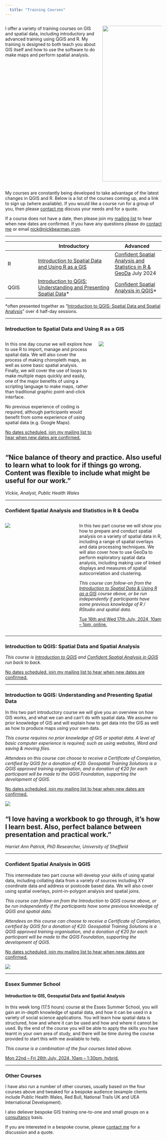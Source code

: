 ```yaml
---
  title: "Training Courses"
---
```


::: columns
:::: {.column width="55%"}

I offer a variety of training courses on GIS and spatial data, including introductory and advanced training using QGIS and R. My training is designed to both teach you about GIS itself and how to use the software to do make maps and perform spatial analysis.

::::
:::: {.column width="35%"}

![](images/2019-06-13 12.26.53-students-at-desk.jpg){width=500}

::::
:::

My courses are constantly being developed to take advantage of the latest changes in QGIS and R. Below is a list of the courses coming up, and a link to sign up (where available). If you would like a course run for a group of you, then please [contact me](index.html) discuss your needs and for a quote.

If a course does not have a date, then please join my [mailing list](mailing-list.html) to hear when new dates are confirmed. If you have any questions please do [contact me](index.html) or email [nick\@nickbearman.com](mailto:nick\@nickbearman.com).

----

|              | Introductory         | Advanced                               |
|--------------|-----------------------------------|-----------------------|
| R | [Introduction to Spatial Data and Using R as a GIS](#introduction-to-spatial-data-using-r-as-a-gis)   | [Confident Spatial Analysis and Statistics in R & GeoDa](#confident-spatial-analysis-and-statistics-in-r-geoda) July 2024 | [Confident Spatial Analysis and Statistics in R & GeoDa](#confident-spatial-analysis-and-statistics-in-r-geoda) 09/02/2025 
| QGIS     |  [Introduction to QGIS: Understanding and Presenting Spatial Data]\*               | [Confident Spatial Analysis in QGIS](#confident-spatial-analysis-in-qgis)\*     |


\*often presented together as "[Introduction to QGIS: Spatial Data and Spatial Analysis](#introduction-to-qgis-spatial-data-and-spatial-analysis)" over 4 half-day sessions.

----

### Introduction to Spatial Data and Using R as a GIS {#introduction-to-spatial-data-using-r-as-a-gis}

::: columns
:::: {.column width="58%"}

In this one day course we will explore how to use R to import, manage and process spatial data. We will also cover the process of making choropleth maps, as well as some basic spatial analysis. Finally, we will cover the use of loops to make multiple maps quickly and easily, one of the major benefits of using a scripting language to make maps, rather than traditional graphic point-and-click interface.

No previous experience of coding is required, although participants would benefit from some experience of using spatial data (e.g. Google Maps).

<!-- [Tue 25th and Wed 26th June 2024, 10am – 1pm, online.](https://www.ncrm.ac.uk/training/show.php?article=13142) -->

[No dates scheduled, join my mailing list to hear when new dates are confirmed.](mailing-list.html)

::::
:::: {.column width="42%"}

![](images/r-map-output.png)
::::
:::

:::{.callout-tip}
## "Nice balance of theory and practice. Also useful to learn what to look for if things go wrong. Content was flexible to include what might be useful for our work."
*Vickie, Analyst, Public Health Wales*

:::

----

### Confident Spatial Analysis and Statistics in R & GeoDa {#confident-spatial-analysis-and-statistics-in-r-geoda}

::: columns
:::: {.column width="45%"}

![](images\spatial-overlay.png)

::::
:::: {.column width="55%"}

In this two part course we will show you how to prepare and conduct spatial analysis on a variety of spatial data in R, including a range of spatial overlays and data processing techniques. We will also cover how to use GeoDa to perform exploratory spatial data analysis, including making use of linked displays and measures of spatial autocorrelation and clustering.

*This course can follow-on from the [Introduction to Spatial Data & Using R as a GIS](#introduction-to-spatial-data-using-r-as-a-gis) course above, or be run independently if participants have some previous knowledge of R / RStudio and spatial data.*

[Tue 16th and Wed 17th July, 2024, 10am – 1pm, online.](https://tinyurl.com/mr2y9de6)

::::
:::




----

### Introduction to QGIS: Spatial Data and Spatial Analysis

*This course is [Introduction to QGIS](#introduction-to-qgis-understanding-and-presenting-spatial-data) and [Confident Spatial Analysis in QGIS](#confident-spatial-analysis-in-qgis) run back to back.*

[No dates scheduled, join my mailing list to hear when new dates are confirmed.](mailing-list.html)

----

### Introduction to QGIS: Understanding and Presenting Spatial Data

In this two part introductory course we will give you an overview on how GIS works, and what we can and can’t do with spatial data. We assume no prior knowledge of GIS and will explain how to get data into the GIS as well as how to produce maps using your own data.

*This course requires no prior knowledge of GIS or spatial data. A level of basic computer experience is required; such as using websites, Word and saving & moving files.*

*Attendees on this course can choose to receive a Certificate of Completion, certified by QGIS for a donation of €20. Geospatial Training Solutions is a QGIS approved training organisation, and a donation of €20 for each participant will be made to the QGIS Foundation, supporting the development of QGIS.*

[No dates scheduled, join my mailing list to hear when new dates are confirmed.](mailing-list.html)

![](images/qgis-screenshot.png)

:::{.callout-tip}
## "I love having a workbook to go through, it's how I learn best. Also, perfect balance between presentation and practical work."
*Harriet Ann Patrick, PhD Researcher, University of Sheffield*

:::

----

### Confident Spatial Analysis in QGIS

This intermediate two part course will develop your skills of using spatial data, including collating data from a variety of sources including XY coordinate data and address or postcode based data. We will also cover using spatial overlays, point-in-polygon analysis and spatial joins.

*This course can follow-on from the Introduction to QGIS course above, or be run independently if the participants have some previous knowledge of QGIS and spatial data.*

*Attendees on this course can choose to receive a Certificate of Completion, certified by QGIS for a donation of €20. Geospatial Training Solutions is a QGIS approved training organisation, and a donation of €20 for each participant will be made to the QGIS Foundation, supporting the development of QGIS.* 

[No dates scheduled, join my mailing list to hear when new dates are confirmed.](mailing-list.html)

![](images/pip-spatial-overlays.png)

----

### Essex Summer School

#### Introduction to GIS, Geospatial Data and Spatial Analysis

In this week long (17.5 hours) course at the Essex Summer School, you will gain an in-depth knowledge of spatial data, and how it can be used in a variety of social science applications. You will learn how spatial data is structured, how and where it can be used and how and where it cannot be used. By the end of the course you will be able to apply the skills you have learnt in your own area of study, and there will be time during the course provided to start this with me available to help.

*This course is a combination of the four courses listed above.*

[Mon 22nd – Fri 26th July, 2024, 10am – 1:30pm, hybrid.](https://essexsummerschool.com/summer-school-facts/courses/ess-2024-course-list/1p-introduction-to-gis-geospatial-data-and-spatial-analysis/)

----


### Other Courses

I have also run a number of other courses, usually based on the four courses above and tweaked for a bespoke audience (example clients include Public Health Wales, Red Bull, National Trails UK and UEA International Development). 

I also deliever bespoke GIS training one-to-one and small groups on a [consultancy](consultancy.html) basis. 

If you are interested in a bespoke course, please [contact me](index.html) for a discussion and a quote.

